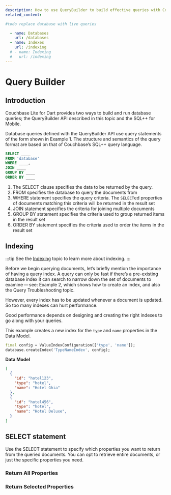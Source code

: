 ```yaml
---
description: How to use QueryBuilder to build effective queries with Couchbase Lite on Dart 
related_content:

#todo replace database with live queries 

  - name: Databases
    url: /databases
  - name: Indexes 
    url: /indexing
  # - name: Indexing
  #   url: /indexing
---
```


# Query Builder 

## Introduction 
Couchbase Lite for Dart provides two ways to build and run database queries; the QueryBuilder API described in this topic and the SQL++ for Mobile.

Database queries defined with the QueryBuilder API use query statements of the form shown in Example 1. The structure and semantics of the query format are based on that of Couchbase’s SQL++ query language.

<CodeExample id={1} title="Query Format">

```sql
SELECT ____ 
FROM 'database' 
WHERE ____, 
JOIN ____ 
GROUP BY ____ 
ORDER BY ____ 
```

</CodeExample>

1. The SELECT clause specifies the data to be returned by the query.
2. FROM specifies the database to query the documents from
3. WHERE statement specifies the query criteria.
The `SELECT`ed properties of documents matching this criteria will be returned in the result set
4. 	JOIN statement specifies the criteria for joining multiple documents
5. 	GROUP BY statement specifies the criteria used to group returned items in the result set
6. ORDER BY statement specifies the criteria used to order the items in the result set


## Indexing 

:::tip
See the [Indexing](/indexing) topic to learn more about indexing.
:::

Before we begin querying documents, let’s briefly mention the importance of having a query index. A query can only be fast if there’s a pre-existing database index it can search to narrow down the set of documents to examine — see: Example 2, which shows how to create an index, and also the Query Troubleshooting topic.

However, every index has to be updated whenever a document is updated. So too many indexes can hurt performance.

Good performance depends on designing and creating the right indexes to go along with your queries.

<CodeExample id={2} title="Creating a New Index">

This example creates a new index for the `type` and `name` properties in the Data Model.

```dart
final config = ValueIndexConfiguration(['type', 'name']);
database.createIndex('TypeNameIndex', config);
```

**Data Model**

```json
[
  { 
    "id": "hotel123",
    "type": "hotel",
    "name": "Hotel Ghia"
  },
  { 
    "id": "hotel456",
    "type": "hotel",
    "name": "Hotel Deluxe",
  }
]
```
</CodeExample>

## SELECT statement

Use the SELECT statement to specify which properties you want to return from the queried documents. You can opt to retrieve entire documents, or just the specific properties you need.


### Return All Properties

### Return Selected Properties